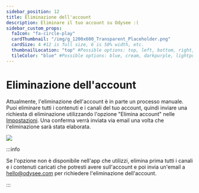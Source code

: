 ---
sidebar_position: 12
title: Eliminazione dell'account
description: Eliminare il tuo account su Odysee :(
sidebar_custom_props:
  faIcon: "fa-circle-play"
  cardThumbnail: "/img/g_1200x600_Transparent_Placeholder.png"
  cardSize: 4 #12 is full size, 6 is 50% width, etc.
  thumbnailLocation: "top" #Possible options: top, left, bottom, right, none
  tileColor: "blue" #Possible options: blue, cream, darkpurple, lightpurple, mauve, orange, pink, none
---

# Eliminazione dell'account

Attualmente, l'eliminazione dell'account è in parte un processo manuale. Puoi eliminare tutti i contenuti e i canali del tuo account, quindi inviare una richiesta di eliminazione utilizzando l'opzione "Elimina account" nelle [Impostazioni](https://odysee.com/$/settings). Una conferma verrà inviata via email una volta che l'eliminazione sarà stata elaborata.

![](https://thumbs.odycdn.com/4d8fc2235830ac249751daa82c42bffc.webp)

:::info

Se l'opzione non è disponibile nell'app che utilizzi, elimina prima tutti i canali e i contenuti caricati che potresti avere sull'account e poi invia un'email a hello@odysee.com per richiedere l'eliminazione dell'account.

:::